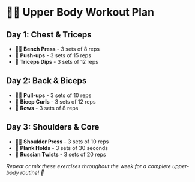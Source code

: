 # 🏋️‍♂️ Upper Body Workout Plan

## **Day 1: Chest & Triceps**
- 🏋️‍♂️ **Bench Press** - 3 sets of 8 reps  
- 💪 **Push-ups** - 3 sets of 15 reps  
- 🔄 **Triceps Dips** - 3 sets of 12 reps  

## **Day 2: Back & Biceps**
- 🏋️‍♂️ **Pull-ups** - 3 sets of 10 reps  
- 💪 **Bicep Curls** - 3 sets of 12 reps  
- 🔄 **Rows** - 3 sets of 8 reps  

## **Day 3: Shoulders & Core**
- 🏋️‍♂️ **Shoulder Press** - 3 sets of 10 reps  
- 💪 **Plank Holds** - 3 sets of 30 seconds  
- 🔄 **Russian Twists** - 3 sets of 20 reps  

_Repeat or mix these exercises throughout the week for a complete upper-body routine! 🚀_